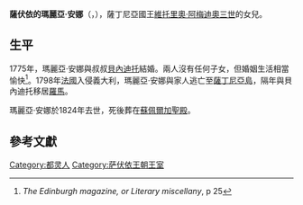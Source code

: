 {{Onesource|time=2020-09-07T08:13:32+00:00}}
{{Infobox royalty
| name         = 薩伏依的瑪麗亞·安娜
| title        = 沙布萊公爵夫人
| image        = Maria Anna of Savoy, Duchess of Chablais - Royal Palace of Turin.jpg
| birth_date   = {{Birth date|1757|12|17|df=y}}
| birth_place  = {{flag|Kingdom of Sardinia}}[[都靈王宮|杜林王宮]]
| death_date   = {{Death date and age|1824|10|11|1757|12|17|df=y}}
| death_place  = {{flag|Kingdom of Sardinia}}[[斯杜皮尼吉行宮|斯杜皮尼吉行宮]]
| burial_place = [[蘇佩爾加聖殿|蘇佩爾加聖殿]]
| spouse       = [[薩伏依的貝內迪托|薩伏依的貝內迪托]]
| full name    = Maria Anna Carolina Gabriella di Savoia
| house        = [[薩伏依王朝|薩伏依王朝]]
| father       = [[維托里奧·阿梅迪奧三世|維托里奧·阿梅迪奧三世]]
| mother       = [[瑪麗亞·安東妮婭·費迪南達|瑪麗亞·安東妮婭·費迪南達]]
}}
'''薩伏依的瑪麗亞·安娜'''（{{lang-it|Maria Anna di Savoia}}，{{bd|1757年|12月17日|1824年|10月11日}}），薩丁尼亞國王[[維托里奧·阿梅迪奧三世|維托里奧·阿梅迪奧三世]]的女兒。

== 生平 ==
1775年，瑪麗亞·安娜與叔叔[[薩伏依的貝內迪托|貝內迪托]]結婚。兩人沒有任何子女，但婚姻生活相當愉快<ref>''The Edinburgh magazine, or Literary miscellany'', p 25</ref>。1798年[[法蘭西第一共和國|法國]]入侵義大利，瑪麗亞·安娜與家人逃亡至[[撒丁島|薩丁尼亞島]]，隔年與貝內迪托移居[[羅馬|羅馬]]。

瑪麗亞·安娜於1824年去世，死後葬在[[蘇佩爾加聖殿|蘇佩爾加聖殿]]。

== 參考文獻 ==
{{reflist}}

[[Category:都灵人|Category:都灵人]]
[[Category:萨伏依王朝王室|Category:萨伏依王朝王室]]